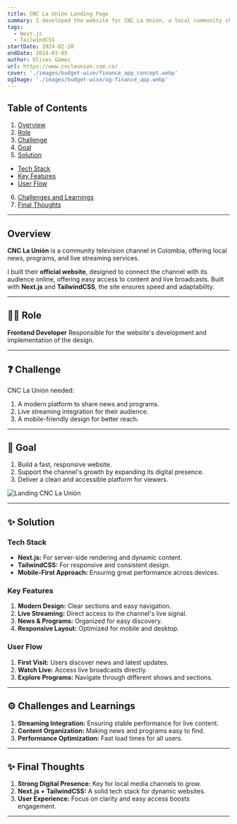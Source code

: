 ```yaml
---
title: CNC La Unión Landing Page
summary: I developed the website for CNC La Unión, a local community channel in Colombia. The site presents news, programs, and live streaming options with a modern, responsive design.
tags:
  - Next.js
  - TailwindCSS
startDate: 2024-02-20
endDate: 2024-03-05
author: Ulises Gómez
url: https://www.cnclaunion.com.co/
cover: './images/budget-wise/finance_app_concept.webp'
ogImage: './images/budget-wise/og-finance_app.webp'
---
```


## Table of Contents
1. [Overview](#overview)
2. [Role](#role)
3. [Challenge](#challenge)
4. [Goal](#goal)
5. [Solution](#solution)
- [Tech Stack](#tech-stack)
- [Key Features](#key-features)
- [User Flow](#user-flow)
6. [Challenges and Learnings](#challenges-and-learnings)
7. [Final Thoughts](#final-thoughts)

---

## Overview
**CNC La Unión** is a community television channel in Colombia, offering local news, programs, and live streaming services.

I built their **official website**, designed to connect the channel with its audience online, offering easy access to content and live broadcasts. Built with **Next.js** and **TailwindCSS**, the site ensures speed and adaptability.

---

## 👨‍💻 Role
**Frontend Developer**
Responsible for the website's development and implementation of the design.

---

## ❓ Challenge
CNC La Unión needed:
1. A modern platform to share news and programs.
2. Live streaming integration for their audience.
3. A mobile-friendly design for better reach.

---

## 🎯 Goal
1. Build a fast, responsive website.
2. Support the channel's growth by expanding its digital presence.
3. Deliver a clean and accessible platform for viewers.

![Landing CNC La Unión](./images/budget-wise/finance1.webp)

---

## ✨ Solution

### Tech Stack
- **Next.js:** For server-side rendering and dynamic content.
- **TailwindCSS:** For responsive and consistent design.
- **Mobile-First Approach:** Ensuring great performance across devices.

### Key Features
1. **Modern Design:** Clear sections and easy navigation.
2. **Live Streaming:** Direct access to the channel's live signal.
3. **News & Programs:** Organized for easy discovery.
4. **Responsive Layout:** Optimized for mobile and desktop.

### User Flow
1. **First Visit:** Users discover news and latest updates.
2. **Watch Live:** Access live broadcasts directly.
3. **Explore Programs:** Navigate through different shows and sections.

---

## ⚙️ Challenges and Learnings
1. **Streaming Integration:** Ensuring stable performance for live content.
2. **Content Organization:** Making news and programs easy to find.
3. **Performance Optimization:** Fast load times for all users.

---

## ✨ Final Thoughts
1. **Strong Digital Presence:** Key for local media channels to grow.
2. **Next.js + TailwindCSS:** A solid tech stack for dynamic websites.
3. **User Experience:** Focus on clarity and easy access boosts engagement.

---
